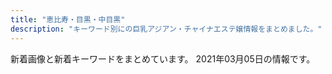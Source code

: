 ```yaml
---
title: "恵比寿・目黒・中目黒"
description: "キーワード別にの巨乳アジアン・チャイナエステ嬢情報をまとめました。"
---
```


新着画像と新着キーワードをまとめています。
2021年03月05日の情報です。

<DmmAffiliateIns />
<KeywordTable
  shops={
    [
    {
        "station": "JR\u76ee\u9ed2\u99c5\u6771\u53e3",
        "name": "With you\u30fb\u30a6\u30a3\u30ba\u30e6\u30fc",
        "img_links": [
            "http://with-you.tyo.cm/photos/sites/6/2020/06/2020061515330329.jpg",
            "http://with-you.tyo.cm/images/top.png",
            "http://with-you.tyo.cm/photos/sites/6/2019/02/2019021818395644.jpg",
            "http://with-you.tyo.cm/photos/sites/6/2019/11/2019111915264240.jpg",
            "http://with-you.tyo.cm/photos/sites/6/2020/09/2020092511214697.jpg",
            "http://with-you.tyo.cm/photos/sites/6/2019/11/2019110107573374.jpg",
            "http://with-you.tyo.cm/photos/sites/6/2019/11/2019112517121980.jpg",
            "http://with-you.tyo.cm/photos/sites/6/2019/11/2019110108001772.jpg",
            "http://with-you.tyo.cm/photos/sites/6/2019/02/2019021818404723.jpg",
            "http://with-you.tyo.cm/photos/sites/6/2019/12/2019121914290210.jpg",
            "http://with-you.tyo.cm/photos/sites/6/2019/11/2019112916080552.jpg",
            "http://with-you.tyo.cm/photos/sites/6/2019/11/2019110108002447.jpg",
            "http://with-you.tyo.cm/photos/sites/6/2019/11/2019112517122617.jpg",
            "http://with-you.tyo.cm/photos/sites/6/2019/03/2019030615474648.jpg",
            "http://with-you.tyo.cm/photos/sites/6/2019/12/2019121914290846.jpg",
            "http://with-you.tyo.cm/images/s_recuit.jpg",
            "http://with-you.tyo.cm/photos/sites/6/2019/02/2019021816155116.jpg",
            "http://with-you.tyo.cm/photos/sites/6/2019/06/2019060510455732.jpg",
            "http://with-you.tyo.cm/photos/sites/6/2019/11/2019112214503286.jpg",
            "http://with-you.tyo.cm/images/s_pick.jpg",
            "http://with-you.tyo.cm/photos/sites/6/2021/02/2021022216380216.jpg",
            "http://with-you.tyo.cm/photos/sites/6/2020/06/2020061515324852.jpg",
            "http://with-you.tyo.cm/photos/sites/6/2019/11/2019110806175734.jpg",
            "http://with-you.tyo.cm/photos/sites/6/2019/11/2019112916075813.jpg",
            "http://with-you.tyo.cm/images/s_staff.jpg",
            "http://hanamizuki2.a1.ies.bz/upload/sites/6/2021/02/2021022216380216.jpg",
            "http://with-you.tyo.cm/photos/sites/6/2019/11/2019110606012817.jpg",
            "http://with-you.tyo.cm/images/s_link.jpg",
            "http://with-you.tyo.cm/images/s_news.jpg",
            "http://with-you.tyo.cm/photos/sites/6/2019/11/2019110107572662.jpg",
            "http://with-you.tyo.cm/photos/sites/6/2019/10/2019102716505124.jpg",
            "http://with-you.tyo.cm/photos/sites/6/2019/11/2019112214502832.jpg",
            "http://with-you.tyo.cm/photos/sites/6/2019/11/2019112916075124.jpg",
            "http://with-you.tyo.cm/photos/sites/6/2019/11/2019110806175615.jpg",
            "http://with-you.tyo.cm/photos/sites/6/2019/11/2019111915264046.jpg",
            "http://with-you.tyo.cm/photos/sites/6/2019/10/2019102716505281.jpg",
            "http://with-you.tyo.cm/photos/sites/6/2019/12/2019121017051599.jpg",
            "http://with-you.tyo.cm/photos/sites/6/2020/03/2020032714542799.jpg",
            "http://with-you.tyo.cm/photos/sites/6/2020/03/2020032714573892.jpg",
            "http://with-you.tyo.cm/photos/sites/6/2019/12/2019121017051597.jpg",
            "http://with-you.tyo.cm/photos/sites/6/2019/02/2019021816145119.jpg"
        ],
        "keywords": {
            "D": 19,
            "C": 35
        },
        "url": "http://with-you.tyo.cm"
    },
    {
        "img_links": [
            "http://victoria.tyo.cm/photos/sites/13/2020/03/2020031904101259.jpg",
            "http://victoria.tyo.cm/photos/sites/13/2019/01/2019010506293526.jpg",
            "http://victoria.tyo.cm/photos/sites/13/2020/02/2020020104570910.jpg",
            "http://victoria.tyo.cm/photos/sites/13/2019/05/201905100639429.jpg",
            "http://victoria.tyo.cm/photos/sites/13/2020/01/2020012005552622.jpg",
            "http://victoria.tyo.cm/photos/sites/13/2019/07/2019070206503156.jpg",
            "http://victoria.tyo.cm/photos/sites/13/2019/01/2019012509505197.jpg",
            "http://victoria.tyo.cm/photos/sites/13/2020/01/2020011104241542.jpg",
            "http://victoria.tyo.cm/photos/sites/13/2018/12/2018121502493879.jpg",
            "http://victoria.tyo.cm/images/room3.jpg",
            "http://victoria.tyo.cm/photos/sites/13/2019/04/2019041807165826.jpg",
            "http://victoria.tyo.cm/photos/sites/13/2020/02/202002030340133.jpg",
            "http://victoria.tyo.cm/photos/sites/13/2018/12/2018121502493847.jpg",
            "http://victoria.tyo.cm/images/pick.jpg",
            "http://victoria.tyo.cm/photos/sites/13/2019/10/2019100904082968.jpg",
            "http://victoria.tyo.cm/photos/sites/13/2019/08/2019080607062415.jpg",
            "http://victoria.tyo.cm/photos/sites/13/2019/02/2019021206543056.jpg",
            "http://victoria.tyo.cm/photos/sites/13/2019/12/2019120106181894.jpg",
            "http://victoria.tyo.cm/photos/sites/13/2020/10/2020100803550565.jpg",
            "http://victoria.tyo.cm/images/room1.jpg",
            "http://victoria.tyo.cm/photos/sites/13/2018/12/2018121502493953.jpg",
            "http://victoria.tyo.cm/photos/sites/13/2021/02/2021021509575615.jpg",
            "http://victoria.tyo.cm/photos/sites/13/2019/06/2019061005275095.jpg",
            "http://victoria.tyo.cm/images/face.jpg",
            "http://victoria.tyo.cm/photos/sites/13/2020/02/2020021307433041.jpg",
            "http://victoria.tyo.cm/images/news.jpg",
            "http://victoria.tyo.cm/photos/sites/13/2019/12/2019120904521737.jpg",
            "http://victoria.tyo.cm/photos/sites/13/2020/01/2020012005552181.jpg",
            "http://victoria.tyo.cm/images/room2.jpg",
            "http://victoria.tyo.cm/photos/sites/13/2019/01/2019012108071242.jpg",
            "http://victoria.tyo.cm/photos/sites/13/2020/01/2020011205500461.jpg",
            "http://victoria.tyo.cm/photos/sites/13/2019/01/2019011103510521.jpg",
            "http://victoria.tyo.cm/photos/sites/13/2019/12/2019120904521188.jpg",
            "http://victoria.tyo.cm/images/room4.jpg",
            "https://www.a-side.com/ad/koko/include/banner/koko_125x125.png",
            "http://victoria.tyo.cm/photos/sites/13/2019/02/2019022703022355.jpg",
            "http://victoria.tyo.cm/photos/sites/13/2018/12/2018122701570643.jpg",
            "http://victoria.tyo.cm/photos/sites/13/2019/02/2019021407162693.jpg",
            "http://victoria.tyo.cm/images/mobile.jpg",
            "http://victoria.tyo.cm/images/top.jpg",
            "http://victoria.tyo.cm/images/s_staff.png",
            "http://victoria.tyo.cm/photos/sites/13/2019/01/2019010506292922.jpg",
            "http://victoria.tyo.cm/photos/sites/13/2019/04/2019040304024424.jpg",
            "http://victoria.tyo.cm/photos/sites/13/2019/10/2019100904083557.jpg",
            "http://victoria.tyo.cm/photos/sites/13/2018/12/2018122701570616.jpg",
            "http://victoria.tyo.cm/photos/sites/13/2018/12/2018121502493814.jpg",
            "http://victoria.tyo.cm/photos/sites/13/2018/12/2018122904411765.jpg",
            "http://victoria.tyo.cm/photos/sites/13/2019/12/2019120406433710.jpg",
            "http://victoria.tyo.cm/photos/sites/13/2019/01/2019012509534353.jpg",
            "http://victoria.tyo.cm/photos/sites/13/2018/12/2018122904422525.jpg",
            "http://victoria.tyo.cm/photos/sites/13/2019/10/2019101403232834.jpg"
        ],
        "keywords": {
            "89": 1,
            "C": 8,
            "E": 2,
            "D": 21,
            "86": 10,
            "87": 3,
            "85": 8,
            "F": 1,
            "83": 8,
            "82": 2,
            "93": 1,
            "G": 1
        },
        "name": "Victoria\u30fb\u30d3\u30af\u30c8\u30ea\u30a2",
        "url": "http://victoria.tyo.cm/",
        "station": "JR\u76ee\u9ed2\u99c5\u6771\u53e3"
    },
    {
        "img_links": [
            "http://hi-msg.com/tonton/images/an_1_02.jpg",
            "http://hi-msg.com/tonton/images/an_3_01.jpg",
            "http://hi-msg.com/tonton/images/staff_images/st5.jpg",
            "http://hi-msg.com/tonton/images/r1.jpg",
            "http://hi-msg.com/tonton/images/slider/slide1s.png",
            "http://hi-msg.com/tonton/images/r2.jpg",
            "http://hi-msg.com/tonton/images/an_6_02.jpg",
            "http://hi-msg.com/tonton/images/staff_images/st4.jpg",
            "http://hi-msg.com/tonton/images/an_3_02.jpg",
            "http://hi-msg.com/tonton/images/slider/slide2.png",
            "http://hi-msg.com/tonton/images/an_2_01.jpg",
            "http://hi-msg.com/tonton/images/slider/slide3.png",
            "http://hi-msg.com/tonton/images/slider/slide3s.png",
            "http://hi-msg.com/tonton/images/an_1_01.jpg",
            "http://hi-msg.com/tonton/images/an_5_01.jpg",
            "http://hi-msg.com/tonton/images/index_01.jpg",
            "http://hi-msg.com/tonton/images/sys1.jpg",
            "http://hi-msg.com/tonton/images/slider/slide2s.png",
            "http://hi-msg.com/tonton/images/staff_images/sl.png",
            "http://hi-msg.com/tonton/images/an_2_02.jpg",
            "http://hi-msg.com/tonton/images/slider/slide1.png",
            "http://hi-msg.com/tonton/images/staff_images/st2.jpg",
            "http://hi-msg.com/tonton/images/r3.jpg",
            "http://hi-msg.com/tonton/images/index-1.jpg",
            "http://hi-msg.com/tonton/images/qr.jpg",
            "http://hi-msg.com/tonton/images/an_4_01.jpg",
            "http://hi-msg.com/tonton/images/an_6_01.jpg",
            "http://hi-msg.com/tonton/images/fbb.jpg",
            "http://hi-msg.com/tonton/images/an_4_02.jpg",
            "http://hi-msg.com/tonton/images/eve1.png",
            "http://hi-msg.com/tonton/images/staff_images/st1.jpg",
            "http://hi-msg.com/tonton/images/an_5_02.jpg",
            "http://hi-msg.com/tonton/images/index-2.jpg",
            "http://hi-msg.com/tonton/images/r4.jpg",
            "http://hi-msg.com/tonton/images/staff_images/st3.jpg"
        ],
        "station": "JR\u6075\u6bd4\u5bff\u99c5\u897f\u53e3",
        "name": "\u30c8\u30f3\u30c8\u30f3",
        "keywords": {
            "C": 7,
            "85": 7,
            "E": 5,
            "86": 17,
            "D": 19,
            "83": 7
        },
        "url": "http://hi-msg.com/tonton/"
    },
    {
        "station": "JR\u76ee\u9ed2\u99c5\u6771\u53e3",
        "img_links": [
            "http://kintsuki.este88.com/images/r02.jpg",
            "http://kintsuki.este88.com/images/ph1.jpg",
            "http://kintsuki.este88.com/gals/rina1.jpg",
            "http://kintsuki.este88.com/gals/koyuki1.jpg",
            "http://kintsuki.este88.com/gals/kixyoko1.jpg",
            "http://kintsuki.este88.com/gals/momo1.jpg",
            "http://kintsuki.este88.com/images/r04.jpg",
            "http://kintsuki.este88.com/images/r01.jpg",
            "http://kintsuki.este88.com/gals/kana1.jpg",
            "http://kintsuki.este88.com/gals/mika1.jpg",
            "http://kintsuki.este88.com/gals/yuyu1.jpg",
            "http://kintsuki.este88.com/gals/kaori1.jpg",
            "http://kintsuki.este88.com/gals/rei1.jpg"
        ],
        "keywords": {},
        "url": "http://kintsuki.este88.com/",
        "name": "\u91d1\u306e\u6708"
    },
    {
        "name": "RelaCute \u30ea\u30e9\u30ad\u30e5\u30fc\u30c8",
        "keywords": {},
        "station": "JR\u76ee\u9ed2\u99c5\u6771\u53e3",
        "img_links": [],
        "url": "http://relacute.tyo.cm/"
    },
    {
        "keywords": {
            "C": 46,
            "84": 4,
            "85": 27,
            "83": 7,
            "D": 73,
            "87": 32,
            "86": 25,
            "88": 10,
            "E": 27
        },
        "url": "http://kaizokusen.jpn.mn/",
        "img_links": [
            "http://kaizokusen.jpn.mn/images/news04.jpg",
            "http://kaizokusen.jpn.mn/photos/sites/31/2020/03/2020030801205388.jpg",
            "http://kaizokusen.jpn.mn/photos/sites/31/2020/01/2020011609085443.jpg",
            "http://kaizokusen.jpn.mn/photos/sites/31/2020/08/2020082411195272.jpg",
            "http://kaizokusen.jpn.mn/photos/sites/31/2019/01/201901130238317.jpg",
            "http://kaizokusen.jpn.mn/images/s_contact.jpg",
            "http://kaizokusen.jpn.mn/photos/sites/31/2019/04/2019040301572848.jpg",
            "http://kaizokusen.jpn.mn/photos/sites/31/2020/11/2020112103070699.jpg",
            "http://kaizokusen.jpn.mn/images/s_news.jpg",
            "http://kaizokusen.jpn.mn/photos/sites/31/2020/08/2020080301195061.jpg",
            "http://kaizokusen.jpn.mn/photos/sites/31/2019/02/2019022801560094.jpg",
            "http://kaizokusen.jpn.mn/photos/sites/31/2019/12/201912200917482.jpg",
            "http://kaizokusen.jpn.mn/photos/sites/31/2019/12/2019121904244431.jpg",
            "http://kaizokusen.jpn.mn/images/top.jpg",
            "http://kaizokusen.jpn.mn/photos/sites/31/2020/06/2020061302013959.jpg",
            "http://kaizokusen.jpn.mn/photos/sites/31/2020/05/2020051510144982.jpg",
            "http://kaizokusen.jpn.mn/images/news_bj3.jpg",
            "http://kaizokusen.jpn.mn/photos/sites/31/2020/02/202002070127147.jpg",
            "http://kaizokusen.jpn.mn/photos/sites/31/2019/11/2019111401215721.jpg",
            "http://kaizokusen.jpn.mn/images/s_staff.png",
            "http://kaizokusen.jpn.mn/photos/sites/31/2020/04/2020042207290081.jpg",
            "http://kaizokusen.jpn.mn/photos/sites/31/2019/09/2019092905302643.jpg",
            "http://kaizokusen.jpn.mn/photos/sites/31/2019/01/2019010309225534.jpg",
            "http://kaizokusen.jpn.mn/images/headline.jpg",
            "http://kaizokusen.jpn.mn/photos/sites/31/2020/01/2020010602051995.jpg",
            "http://kaizokusen.jpn.mn/photos/sites/31/2018/12/2018121710580889.jpg",
            "http://kaizokusen.jpn.mn/photos/sites/31/2020/02/2020022107354732.jpg",
            "http://kaizokusen.jpn.mn/photos/sites/31/2020/06/2020060409294464.jpg",
            "http://kaizokusen.jpn.mn/photos/sites/31/2019/01/2019012803255272.jpg",
            "http://kaizokusen.jpn.mn/photos/sites/31/2020/03/2020031402334084.jpg",
            "http://kaizokusen.jpn.mn/photos/sites/31/2019/03/2019032710574970.jpg",
            "http://kaizokusen.jpn.mn/photos/sites/31/2020/06/2020061305220545.jpg",
            "http://kaizokusen.jpn.mn/photos/sites/31/2019/06/2019060402255852.jpg",
            "http://kaizokusen.jpn.mn/photos/sites/31/2019/02/2019021410470448.jpg",
            "http://kaizokusen.jpn.mn/photos/sites/31/2019/06/2019060402255271.jpg",
            "http://kaizokusen.jpn.mn/photos/sites/31/2020/12/2020120801390122.jpg",
            "http://kaizokusen.jpn.mn/images/s_pick.png",
            "http://kaizokusen.jpn.mn/photos/sites/31/2018/12/2018122706404758.jpg",
            "http://kaizokusen.jpn.mn/images/news03.jpg",
            "http://kaizokusen.jpn.mn/photos/sites/31/2020/06/2020062208015349.jpg",
            "http://kaizokusen.jpn.mn/photos/sites/31/2019/11/2019111410352979.jpg",
            "http://kaizokusen.jpn.mn/images/end.png",
            "http://kaizokusen.jpn.mn/photos/sites/31/2019/12/2019122806012497.jpg",
            "http://kaizokusen.jpn.mn/photos/sites/31/2019/06/2019061406003081.jpg",
            "http://kaizokusen.jpn.mn/images/news_bj1.jpg",
            "http://kaizokusen.jpn.mn/images/mobile.jpg",
            "http://kaizokusen.jpn.mn/photos/sites/31/2019/11/2019112102290816.jpg",
            "http://kaizokusen.jpn.mn/photos/sites/31/2019/03/2019032601332117.jpg",
            "http://kaizokusen.jpn.mn/images/s_link.png",
            "http://kaizokusen.jpn.mn/photos/sites/31/2019/09/2019091102140786.jpg",
            "http://kaizokusen.jpn.mn/photos/sites/31/2018/07/2018070912312985.jpg",
            "http://kaizokusen.jpn.mn/photos/sites/31/2019/05/2019051702252726.jpg"
        ],
        "station": "\u4e2d\u76ee\u9ed2\u99c5\u5357\u6539\u672d\u897f\u53e3",
        "name": "\u6d77\u8cca\u8239"
    },
    {
        "name": "\u7652\u3057\u5bb6",
        "img_links": [
            "http://www.oasis.esjoho.com/img/goback.jpg",
            "http://www.oasis.esjoho.com/files/001.jpg",
            "http://www.oasis.esjoho.com/files/005-02.jpg",
            "http://www.oasis.esjoho.com/files/004.jpg",
            "http://www.oasis.esjoho.com/img/tel.png",
            "http://www.oasis.esjoho.com/img/btn_blog.png",
            "http://www.oasis.esjoho.com/img/pickup.jpg",
            "http://www.oasis.esjoho.com/img/btn_side_mobile.jpg",
            "http://www.oasis.esjoho.com/files/002.jpg",
            "http://www.oasis.esjoho.com/files/005.jpg",
            "http://www.oasis.esjoho.com/files/001-02.jpg",
            "http://www.oasis.esjoho.com/files/004-02.jpg",
            "http://www.oasis.esjoho.com/img/ttl_info.png",
            "http://www.oasis.esjoho.com/files/002-02.jpg",
            "http://www.oasis.esjoho.com/img/ttl_news.png"
        ],
        "url": "http://www.oasis.esjoho.com/",
        "keywords": {
            "D": 6,
            "87": 4,
            "86": 2,
            "C": 14,
            "85": 2
        },
        "station": "\u897f\u5c0f\u5c71\u99c5"
    },
    {
        "img_links": [
            "http://onlyone.tyo.cm/photos/sites/5/2018/11/2018112110301745.jpg",
            "http://onlyone.tyo.cm/photos/sites/5/2020/02/2020022610121615.jpg",
            "http://onlyone.tyo.cm/images/room2.jpg",
            "http://onlyone.tyo.cm/photos/sites/5/2019/07/201907171609201.jpg",
            "http://onlyone.tyo.cm/photos/sites/5/2019/08/2019082610481667.jpg",
            "http://onlyone.tyo.cm/photos/sites/5/2019/01/2019011814353078.jpg",
            "http://onlyone.tyo.cm/photos/sites/5/2021/02/2021022515094363.jpg",
            "http://onlyone.tyo.cm/photos/sites/5/2018/08/2018080308152252.jpg",
            "http://onlyone.tyo.cm/photos/sites/5/2018/03/2018031607430562.jpg",
            "http://onlyone.tyo.cm/photos/sites/5/2021/03/2021030316101022.jpg",
            "http://onlyone.tyo.cm/photos/sites/5/2019/03/2019030418403098.jpg",
            "http://onlyone.tyo.cm/photos/sites/5/2018/08/2018082407542866.jpg",
            "http://onlyone.tyo.cm/photos/sites/5/2020/09/2020092510524025.jpg",
            "http://onlyone.a1.ies.bz/upload/sites/5/2021/02/2021022515094363.jpg",
            "http://onlyone.tyo.cm/photos/sites/5/2020/05/2020051419324761.jpg",
            "http://onlyone.tyo.cm/photos/sites/5/2020/06/2020060815500896.jpg",
            "http://onlyone.tyo.cm/photos/sites/5/2019/11/2019112117013754.jpg",
            "http://onlyone.tyo.cm/images/acc1.jpg",
            "http://onlyone.tyo.cm/images/acc3.jpg",
            "http://onlyone.tyo.cm/photos/sites/5/2020/01/2020011413501066.jpg",
            "http://onlyone.tyo.cm/images/room4.jpg",
            "http://onlyone.tyo.cm/images/acc2.jpg",
            "http://onlyone.tyo.cm/photos/sites/5/2020/07/2020070217061815.jpg",
            "http://onlyone.tyo.cm/photos/sites/5/2020/09/2020092510523723.jpg",
            "http://onlyone.tyo.cm/photos/sites/5/2020/03/2020031716151746.jpg",
            "http://onlyone.tyo.cm/images/top.png",
            "http://onlyone.tyo.cm/photos/sites/5/2019/05/2019050915292562.jpg",
            "http://onlyone.tyo.cm/photos/sites/5/2021/02/2021021810240848.jpg",
            "http://onlyone.tyo.cm/photos/sites/5/2019/12/2019120510353312.jpg",
            "http://onlyone.tyo.cm/images/line.jpg",
            "http://onlyone.tyo.cm/photos/sites/5/2020/09/2020092617301564.jpg",
            "http://onlyone.tyo.cm/photos/sites/5/2018/11/2018110713255310.jpg",
            "http://onlyone.tyo.cm/images/room3.jpg",
            "http://onlyone.tyo.cm/photos/sites/5/2019/06/2019060510384975.jpg",
            "http://onlyone.tyo.cm/photos/sites/5/2020/09/2020092510523998.jpg",
            "http://onlyone.tyo.cm/images/acc4.jpg",
            "http://onlyone.tyo.cm/photos/sites/5/2021/02/202102181024101.jpg",
            "http://onlyone.tyo.cm/photos/sites/5/2020/01/2020011413500417.jpg",
            "http://onlyone.tyo.cm/photos/sites/5/2019/11/2019110105152849.jpg",
            "http://onlyone.tyo.cm/images/room1.jpg",
            "http://onlyone.tyo.cm/photos/sites/5/2018/09/2018092710191274.jpg",
            "http://onlyone.tyo.cm/photos/sites/5/2021/02/2021022216501749.jpg",
            "http://onlyone.tyo.cm/images/new.jpg",
            "http://onlyone.tyo.cm/photos/sites/5/2019/02/2019022310334774.jpg",
            "http://onlyone.tyo.cm/photos/sites/5/2017/11/2017112708111797.jpg",
            "http://onlyone.tyo.cm/photos/sites/5/2019/11/2019110105153240.jpg",
            "http://onlyone.tyo.cm/photos/sites/5/2019/02/2019022310345266.jpg",
            "http://onlyone.tyo.cm/photos/sites/5/2020/09/2020090210405221.jpg",
            "http://onlyone.tyo.cm/photos/sites/5/2020/07/2020070215334437.jpg",
            "http://onlyone.tyo.cm/photos/sites/5/2019/06/2019060510472559.jpg",
            "http://onlyone.tyo.cm/photos/sites/5/2021/03/2021030316101626.jpg",
            "http://onlyone.tyo.cm/photos/sites/5/2018/06/2018062904050630.jpg",
            "http://onlyone.tyo.cm/photos/sites/5/2020/09/2020092218541894.jpg",
            "http://onlyone.tyo.cm/photos/sites/5/2019/08/2019080815010066.jpg",
            "http://onlyone.tyo.cm/photos/sites/5/2018/07/2018071709241386.jpg",
            "http://onlyone.tyo.cm/photos/sites/5/2019/07/2019070616424775.jpg",
            "http://onlyone.tyo.cm/images/s_link.png",
            "http://onlyone.tyo.cm/photos/sites/5/2021/02/202102201049167.jpg",
            "http://onlyone.tyo.cm/photos/sites/5/2019/01/2019013017371133.jpg",
            "http://onlyone.tyo.cm/photos/sites/5/2019/12/2019121715483135.jpg",
            "http://onlyone.tyo.cm/images/s_staff.png",
            "http://onlyone.tyo.cm/photos/sites/5/2020/01/2020011412572423.jpg",
            "http://onlyone.tyo.cm/photos/sites/5/2019/07/2019071716092046.jpg",
            "http://onlyone.tyo.cm/photos/sites/5/2019/07/2019070711031982.jpg",
            "http://onlyone.a1.ies.bz/upload/sites/5/2021/03/2021030316101022.jpg",
            "http://onlyone.a1.ies.bz/upload/sites/5/2021/02/2021022216501749.jpg",
            "http://onlyone.tyo.cm/photos/sites/5/2018/10/201810181432433.jpg",
            "http://onlyone.tyo.cm/photos/sites/5/2019/05/2019052911352557.jpg"
        ],
        "url": "http://onlyone.tyo.cm/",
        "station": "JR\u76ee\u9ed2\u99c5\u897f\u53e3",
        "name": "OnlyOne",
        "keywords": {
            "E": 3,
            "F": 1,
            "C": 4,
            "86": 12,
            "87": 6,
            "83": 2,
            "84": 1,
            "85": 8,
            "88": 3,
            "D": 25
        }
    },
    {
        "img_links": [
            "http://fiji-resort.ests.jp/photos/sites/30/2019/05/2019050215480292.jpg",
            "http://fiji-resort.ests.jp/images/end.png",
            "http://fiji-resort.ests.jp/images/topics_bj3.png",
            "http://fiji-resort.ests.jp/photos/sites/30/2019/05/2019050215480157.jpg",
            "http://fiji-resort.ests.jp/photos/sites/30/2019/03/2019031518525662.jpg",
            "http://fiji-resort.ests.jp/images/access01.jpg",
            "http://fiji-resort.ests.jp/images/line.png",
            "http://fiji-resort.ests.jp/images/s_topics.png",
            "http://fiji-resort.ests.jp/photos/sites/30/2019/12/2019121110440091.jpg",
            "http://fiji-resort.ests.jp/photos/sites/30/2019/09/2019092914334514.jpg",
            "http://fiji-resort.ests.jp/photos/sites/30/2018/09/2018091916161390.jpg",
            "http://fiji-resort.ests.jp/photos/sites/30/2019/03/2019033011081995.jpg",
            "http://fiji-resort.ests.jp/photos/sites/30/2019/05/2019050215480138.jpg",
            "http://fiji-resort.ests.jp/images/access05.jpg",
            "http://fiji-resort.ests.jp/photos/sites/30/2020/02/2020022116402274.jpg",
            "http://fiji-resort.ests.jp/images/access06.jpg",
            "http://fiji-resort.ests.jp/images/access03.jpg",
            "http://fiji-resort.ests.jp/photos/sites/30/2019/04/2019042017525677.jpg",
            "http://fiji-resort.ests.jp/photos/sites/30/2019/06/2019061411123068.jpg",
            "http://fiji-resort.ests.jp/photos/sites/30/2019/03/2019033011105316.jpg",
            "http://fiji-resort.ests.jp/photos/sites/30/2018/11/2018110510493422.jpg",
            "http://fiji-resort.ests.jp/photos/sites/30/2018/11/2018110510493920.jpg",
            "http://fiji-resort.ests.jp/photos/sites/30/2019/06/2019060610451514.jpg",
            "http://fiji-resort.ests.jp/images/access02.jpg",
            "http://fiji-resort.ests.jp/images/mobile.png",
            "http://fiji-resort.ests.jp/images/s_staff.png",
            "http://fiji-resort.ests.jp/images/access04.jpg",
            "http://fiji-resort.ests.jp/photos/sites/30/2019/11/2019110909384037.jpg",
            "http://fiji-resort.ests.jp/photos/sites/30/2018/06/2018061511340989.jpg",
            "http://fiji-resort.ests.jp/images/top.png",
            "http://fiji-resort.ests.jp/images/s_link.png",
            "http://fiji-resort.ests.jp/photos/sites/30/2018/09/2018091301234543.jpg"
        ],
        "name": "\u30d5\u30a3\u30b8\u30fc\u30ea\u30be\u30fc\u30c8",
        "url": "http://fiji-resort.ests.jp/",
        "station": "\u4e2d\u76ee\u9ed2\u99c5\u897f\u53e3",
        "keywords": {
            "82": 18,
            "83": 39,
            "89": 18,
            "D": 141,
            "86": 60,
            "85": 123,
            "E": 57,
            "87": 78,
            "C": 138
        }
    },
    {
        "keywords": {
            "C": 13,
            "88": 2,
            "87": 12,
            "E": 2,
            "D": 24,
            "86": 12,
            "85": 13
        },
        "url": "http://bimajo-massage.work/",
        "img_links": [
            "http://bimajo-massage.work/sp/img/acc2.jpg",
            "http://bimajo-massage.work/sp/img/tel.jpg",
            "http://bimajo-massage.work/sp/img/t-o.jpg",
            "http://bimajo-massage.work/sp/img/t-t.jpg",
            "http://bimajo-massage.work/sp/img/add.jpg",
            "http://bimajo-massage.work/img/st1.jpg",
            "http://bimajo-massage.work/sp/img/p-7.jpg",
            "http://bimajo-massage.work/img/mo.png",
            "http://bimajo-massage.work/img/body-.png",
            "http://bimajo-massage.work/sp/img/p-5.jpg",
            "http://bimajo-massage.work/sp/img/p-6.jpg",
            "http://bimajo-massage.work/sp/img/t-s.jpg",
            "http://bimajo-massage.work/sp/img/t-a.jpg",
            "http://bimajo-massage.work/img/xmas.png",
            "http://bimajo-massage.work/sp/img/acc1.jpg",
            "http://bimajo-massage.work/img/st6.jpg",
            "http://bimajo-massage.work/sp/img/pic.jpg",
            "http://bimajo-massage.work/sp/img/tit.jpg",
            "http://bimajo-massage.work/sp/img/st5.jpg",
            "http://bimajo-massage.work/sp/img/time.jpg",
            "http://bimajo-massage.work/sp/img/t-r.jpg",
            "http://bimajo-massage.work/sp/img/pc.jpg",
            "http://bimajo-massage.work/img/sta7.jpg",
            "http://bimajo-massage.work/sp/img/st1.jpg",
            "http://bimajo-massage.work/img/acc2.jpg",
            "http://bimajo-massage.work/sp/img/sys.jpg",
            "http://bimajo-massage.work/img/st5.jpg",
            "http://bimajo-massage.work/sp/img/cam.jpg",
            "http://bimajo-massage.work/img/bottom.png",
            "http://bimajo-massage.work/sp/img/info.jpg",
            "http://bimajo-massage.work/img/sta6.jpg",
            "http://bimajo-massage.work/img/st7.jpg",
            "http://bimajo-massage.work/img/acc1.jpg",
            "http://bimajo-massage.work/sp/img/botton.jpg",
            "http://bimajo-massage.work/img/sta5.jpg",
            "http://bimajo-massage.work/img/pic.png",
            "http://bimajo-massage.work/sp/img/st6.jpg",
            "http://bimajo-massage.work/sp/img/st7.jpg",
            "http://bimajo-massage.work/img/sta1.jpg"
        ],
        "name": "\u7f8e\u9b54\u5973",
        "station": "JR\u6075\u6bd4\u5bff\u99c5\u897f\u53e3"
    },
    {
        "url": "http://angel.jpn.cm/",
        "station": "JR\u76ee\u9ed2\u99c5\u6771\u53e3",
        "keywords": {
            "88": 4,
            "86": 9,
            "85": 7,
            "C": 41,
            "D": 28,
            "E": 4,
            "87": 2,
            "84": 2,
            "89": 3,
            "F": 1
        },
        "img_links": [
            "http://angel.jpn.cm/photos/sites/3/2017/04/1.jpg",
            "http://angel.jpn.cm/photos/sites/3/2016/08/staff37.jpg",
            "http://angel.jpn.cm/photos/sites/3/2016/10/staff01a.jpg",
            "http://angel.jpn.cm/photos/sites/3/2019/11/201911181407260.jpg",
            "http://angel.jpn.cm/photos/sites/3/2016/08/staff4.jpg",
            "http://angel.jpn.cm/images/room4.jpg",
            "http://angel.jpn.cm/photos/sites/3/2019/06/2019060510404179.jpg",
            "http://angel.jpn.cm/images/top02.jpg",
            "http://angel.jpn.cm/photos/sites/3/2016/08/staff11.jpg",
            "http://angel.jpn.cm/photos/sites/3/2016/08/staff22a.jpg",
            "http://angel.jpn.cm/photos/sites/3/2019/07/2019071213431954.jpg",
            "http://angel.jpn.cm/photos/sites/3/2016/09/staff40.jpg",
            "http://angel.jpn.cm/photos/sites/3/2016/08/staff28a.jpg",
            "http://angel.jpn.cm/photos/sites/3/2016/08/staff14a.jpg",
            "http://angel.jpn.cm/photos/sites/3/2016/08/staff7a.jpg",
            "http://angel.jpn.cm/images/girl-z1.jpg",
            "http://angel.jpn.cm/photos/sites/3/2016/10/staff41.jpg",
            "http://cdn.dino-es.com/images/logo/150x40DinoEs.png",
            "http://angel.jpn.cm/photos/sites/3/2017/11/201711280608539.jpg",
            "http://angel.jpn.cm/images/s_news.png",
            "http://angel.jpn.cm/photos/sites/3/2020/06/2020061515170635.jpg",
            "http://angel.jpn.cm/photos/sites/3/2016/08/staff21.jpg",
            "http://angel.jpn.cm/images/s_pick.png",
            "http://angel.jpn.cm/photos/sites/3/2021/02/2021022516024747.jpg",
            "http://angel.jpn.cm/photos/sites/3/2017/11/2017112010234266.jpg",
            "http://angel.jpn.cm/photos/sites/3/2018/06/2018061505064251.jpg",
            "http://angel.jpn.cm/photos/sites/3/2020/09/2020092511154515.jpg",
            "http://angel2.a1.ies.bz/upload/sites/3/2021/02/2021021714005240.jpg",
            "http://angel.jpn.cm/photos/sites/3/2016/09/staff40a.jpg",
            "http://angel.jpn.cm/images/mobile.jpg",
            "http://angel.jpn.cm/photos/sites/3/2021/02/2021021714005240.jpg",
            "http://angel.jpn.cm/photos/sites/3/2017/12/201712270537317.jpg",
            "http://angel.jpn.cm/photos/sites/3/2019/12/2019122718552413.jpg",
            "http://angel.jpn.cm/images/room3.jpg",
            "http://angel.jpn.cm/photos/sites/3/2018/06/2018061505064271.jpg",
            "http://angel.jpn.cm/photos/sites/3/2016/08/staff29a.jpg",
            "http://angel.jpn.cm/photos/sites/3/2016/08/staff4a.jpg",
            "http://angel.jpn.cm/images/room7.jpg",
            "http://angel.jpn.cm/photos/sites/3/2017/12/2017122705371661.jpg",
            "http://angel.jpn.cm/photos/sites/3/2016/08/staff14.jpg",
            "http://angel.jpn.cm/photos/sites/3/2016/08/staff24a.jpg",
            "http://angel.jpn.cm/photos/sites/3/2019/10/2019100910242499.jpg",
            "http://angel.jpn.cm/images/s_mobile.png",
            "http://angel.jpn.cm/photos/sites/3/2016/08/staff36g.jpg",
            "http://angel.jpn.cm/photos/sites/3/2016/08/staff25.jpg",
            "http://angel.jpn.cm/photos/sites/3/2016/08/staff29.jpg",
            "http://angel.jpn.cm/photos/sites/3/2016/08/staff23.jpg",
            "http://angel.jpn.cm/images/room2.jpg",
            "http://angel.jpn.cm/photos/sites/3/2016/09/72670992207769698.jpg",
            "http://angel.jpn.cm/photos/sites/3/2017/05/8.jpg",
            "http://angel.jpn.cm/photos/sites/3/2016/08/staff5.jpg",
            "http://angel.jpn.cm/images/room5.jpg",
            "http://angel2.a1.ies.bz/upload/sites/3/2021/02/2021022516024747.jpg",
            "http://angel.jpn.cm/images/room6.jpg",
            "http://angel.jpn.cm/photos/sites/3/2016/08/staff38.jpg",
            "http://angel.jpn.cm/photos/sites/3/2016/08/staff7.jpg",
            "http://angel.jpn.cm/photos/sites/3/2019/11/2019111814073465.jpg",
            "http://angel.jpn.cm/images/info.jpg",
            "http://angel.jpn.cm/photos/sites/3/2016/08/staff5a.jpg",
            "http://angel.jpn.cm/photos/sites/3/2016/08/staff22.jpg",
            "http://angel.jpn.cm/images/top01.jpg",
            "http://angel.jpn.cm/photos/sites/3/2019/07/2019071016030711.jpg",
            "http://angel.jpn.cm/photos/sites/3/2018/06/2018062105525655.jpg",
            "http://angel.jpn.cm/images/s_link.png",
            "http://angel.jpn.cm/photos/sites/3/2018/09/2018091001155585.jpg",
            "http://angel.jpn.cm/photos/sites/3/2019/06/201906051042276.jpg",
            "http://angel.jpn.cm/photos/sites/3/2018/06/2018061601280885.jpg",
            "http://angel.jpn.cm/photos/sites/3/2016/08/staff2.jpg",
            "http://angel.jpn.cm/photos/sites/3/2017/01/1.jpg",
            "http://angel.jpn.cm/photos/sites/3/2017/03/2.jpg",
            "http://angel.jpn.cm/photos/sites/3/2016/08/staff21a.jpg",
            "http://angel.jpn.cm/photos/sites/3/2016/08/staff39.jpg",
            "http://angel.jpn.cm/images/girl-z2.jpg",
            "http://angel.jpn.cm/photos/sites/3/2016/08/staff28.jpg",
            "http://angel.jpn.cm/photos/sites/3/2016/08/staff3a.jpg",
            "http://angel.jpn.cm/photos/sites/3/2016/08/staff36h.jpg",
            "http://angel.jpn.cm/photos/sites/3/2019/12/2019122718552430.jpg",
            "http://angel.jpn.cm/images/room1.jpg",
            "http://angel.jpn.cm/photos/sites/3/2016/08/staff35.jpg",
            "http://angel.jpn.cm/photos/sites/3/2016/10/staff01.jpg",
            "http://angel.jpn.cm/photos/sites/3/2016/08/staff3.jpg",
            "http://angel.jpn.cm/photos/sites/3/2016/08/staff8.jpg",
            "http://angel.jpn.cm/images/s_staff.png",
            "http://angel.jpn.cm/images/nbj3.jpg",
            "http://angel.jpn.cm/photos/sites/3/2016/08/staff24.jpg",
            "http://angel.jpn.cm/photos/sites/3/2018/11/201811011331167.jpg",
            "http://angel.jpn.cm/photos/sites/3/2019/12/2019122718552333.jpg"
        ],
        "name": "Angel-\u30a8\u30f3\u30b8\u30a7\u30eb-"
    },
    {
        "img_links": [
            "http://www.himawari-aroma.xyz/images/shop/4/1.jpg",
            "http://www.himawari-aroma.xyz/images/psd/off.jpg",
            "http://www.himawari-aroma.xyz/images/sys.jpg",
            "http://www.himawari-aroma.xyz/images/shop/4/2.jpg",
            "http://www.himawari-aroma.xyz/images/staff/3/mayu.png",
            "http://www.himawari-aroma.xyz/images/shop/1.png",
            "http://www.himawari-aroma.xyz/images/staff/3/ami.png",
            "http://www.himawari-aroma.xyz/images/13.png"
        ],
        "station": "JR\u6075\u6bd4\u5bff\u99c5\u897f\u53e3",
        "url": "http://www.himawari-aroma.xyz/",
        "keywords": {},
        "name": "\u3072\u307e\u308f\u308a"
    },
    {
        "name": "Flower \uff5e\u30d5\u30e9\u30ef\u30fc\uff5e",
        "keywords": {
            "85": 1,
            "D": 5,
            "C": 1,
            "87": 4,
            "88": 1
        },
        "img_links": [
            "http://nakamegurofun.com/images/shop/shop03.jpg",
            "http://nakamegurofun.com/files/005fa9d.jpg",
            "http://nakamegurofun.com/images/main_top.png",
            "http://nakamegurofun.com/files/0064f22.jpg",
            "http://nakamegurofun.com/files/007fa9d.jpg",
            "http://nakamegurofun.com/images/main_bottom.png",
            "http://nakamegurofun.com/images/zi_massage.png",
            "http://nakamegurofun.com/images/tel.png",
            "http://nakamegurofun.com/files/002-030964.jpg",
            "http://nakamegurofun.com/images/xian.png",
            "http://nakamegurofun.com/files/008-020964.jpg",
            "http://nakamegurofun.com/images/infotiao1.jpg",
            "http://nakamegurofun.com/images/shop/shop01.jpg",
            "http://nakamegurofun.com/images/s2.jpg",
            "http://nakamegurofun.com/files/0074f22.jpg",
            "http://nakamegurofun.com/files/006fa9d.jpg",
            "http://nakamegurofun.com/files/002fa9d.jpg",
            "http://nakamegurofun.com/files/008-030964.jpg",
            "http://nakamegurofun.com/files/0020964.jpg",
            "http://nakamegurofun.com/images/service91a6.png",
            "http://nakamegurofun.com/images/s1.jpg",
            "http://nakamegurofun.com/images/s3.jpg",
            "http://nakamegurofun.com/images/shop/shop02.jpg",
            "http://nakamegurofun.com/files/0070964.jpg",
            "http://nakamegurofun.com/files/007-020964.jpg",
            "http://nakamegurofun.com/files/005-030964.jpg",
            "http://nakamegurofun.com/files/003-020964.jpg",
            "http://nakamegurofun.com/files/0054f22.jpg",
            "http://nakamegurofun.com/files/0034f22.jpg",
            "http://nakamegurofun.com/files/003fa9d.jpg",
            "http://nakamegurofun.com/files/0060964.jpg",
            "http://nakamegurofun.com/files/0080964.jpg",
            "http://nakamegurofun.com/files/0024f22.jpg",
            "http://nakamegurofun.com/images/s4.jpg",
            "http://nakamegurofun.com/files/0050964.jpg",
            "http://nakamegurofun.com/files/007-030964.jpg",
            "http://nakamegurofun.com/files/008fa9d.jpg",
            "http://nakamegurofun.com/files/002-020964.jpg",
            "http://nakamegurofun.com/files/006-030964.jpg",
            "http://nakamegurofun.com/files/0084f22.jpg",
            "http://nakamegurofun.com/files/0030964.jpg",
            "http://nakamegurofun.com/files/006-020964.jpg",
            "http://nakamegurofun.com/images/shop/shop04.jpg",
            "http://nakamegurofun.com/images/zi_staff.png",
            "http://nakamegurofun.com/images/s5.jpg",
            "http://nakamegurofun.com/files/005-020964.jpg",
            "http://nakamegurofun.com/files/003-030964.jpg"
        ],
        "station": "\u4e2d\u76ee\u9ed2\u99c5\u897f\u53e3",
        "url": "http://nakamegurofun.com/"
    },
    {
        "station": "JR\u76ee\u9ed2\u99c5\u6771\u53e3",
        "url": "http://meguro-babel.com/",
        "img_links": [
            "http://meguro-babel.com/images/room/photo04.jpg",
            "http://meguro-babel.com/girl/13.jpg",
            "http://meguro-babel.com/girl/8.jpg",
            "http://meguro-babel.com/topics/img/142-1.jpg",
            "http://meguro-babel.com/images/qr.jpg",
            "http://meguro-babel.com/images/room/photo01.jpg",
            "http://meguro-babel.com/girl/11.jpg",
            "http://meguro-babel.com/girl/19.jpg",
            "http://meguro-babel.com/topics/img/157-1.jpg",
            "http://meguro-babel.com/girl/6.jpg",
            "http://meguro-babel.com/images/img_1.jpg",
            "http://meguro-babel.com/girl/3.jpg",
            "http://meguro-babel.com/topics/img/155-1.jpg",
            "http://meguro-babel.com/girl/9.jpg",
            "http://meguro-babel.com/images/topimg4.jpg",
            "http://meguro-babel.com/topics/img/129-1.jpg",
            "http://meguro-babel.com/girl/10.jpg",
            "http://meguro-babel.com/topics/img/150-1.jpg",
            "http://meguro-babel.com/girl/5.jpg",
            "http://meguro-babel.com/topics/img/151-1.jpg",
            "http://meguro-babel.com/girl/2.jpg",
            "http://meguro-babel.com/images/room/photo02.jpg",
            "http://meguro-babel.com/images/room/photo03.jpg",
            "http://meguro-babel.com/girl/1.jpg",
            "http://meguro-babel.com/girl/15.jpg",
            "http://meguro-babel.com/girl/21.jpg",
            "http://meguro-babel.com/girl/24.jpg",
            "http://meguro-babel.com/topics/img/145-1.jpg",
            "http://meguro-babel.com/girl/7.jpg",
            "http://meguro-babel.com/topics/img/156-1.jpg",
            "http://meguro-babel.com/girl/4.jpg"
        ],
        "keywords": {},
        "name": "\u30d0\u30d9\u30eb"
    }
]
}
/>
<DmmAffiliateScript />
